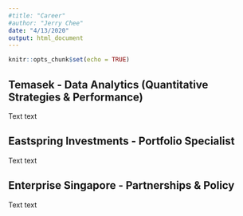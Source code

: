 ```yaml
---
#title: "Career"
#author: "Jerry Chee"
date: "4/13/2020"
output: html_document
---
```


```r
knitr::opts_chunk$set(echo = TRUE)
```

## Temasek - Data Analytics (Quantitative Strategies & Performance)
Text text

## Eastspring Investments - Portfolio Specialist
Text text

## Enterprise Singapore - Partnerships & Policy
Text text